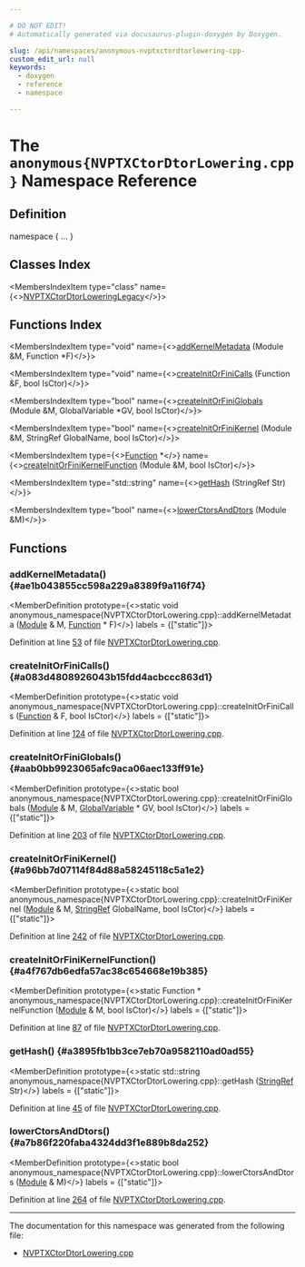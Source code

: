 ```yaml
---

# DO NOT EDIT!
# Automatically generated via docusaurus-plugin-doxygen by Doxygen.

slug: /api/namespaces/anonymous-nvptxctordtorlowering-cpp-
custom_edit_url: null
keywords:
  - doxygen
  - reference
  - namespace

---
```





# The `anonymous{NVPTXCtorDtorLowering.cpp}` Namespace Reference

<DoxygenPage pluginConfig={pluginConfig}>



## Definition

<CodeBlock>namespace &#123; ... &#125;</CodeBlock>

## Classes Index

<MembersIndex>

<MembersIndexItem
  type="class"
  name={<><a href="/docs/api/classes/anonymous-namespace-nvptxctordtorlowering-cpp-/nvptxctordtorloweringlegacy">NVPTXCtorDtorLoweringLegacy</a></>}>
</MembersIndexItem>

</MembersIndex>

## Functions Index

<MembersIndex>

<MembersIndexItem
  type="void"
  name={<><a href="#ae1b043855cc598a229a8389f9a116f74">addKernelMetadata</a> (Module &amp;M, Function &#42;F)</>}>
</MembersIndexItem>

<MembersIndexItem
  type="void"
  name={<><a href="#a083d4808926043b15fdd4acbccc863d1">createInitOrFiniCalls</a> (Function &amp;F, bool IsCtor)</>}>
</MembersIndexItem>

<MembersIndexItem
  type="bool"
  name={<><a href="#aab0bb9923065afc9aca06aec133ff91e">createInitOrFiniGlobals</a> (Module &amp;M, GlobalVariable &#42;GV, bool IsCtor)</>}>
</MembersIndexItem>

<MembersIndexItem
  type="bool"
  name={<><a href="#a96bb7d07114f84d88a58245118c5a1e2">createInitOrFiniKernel</a> (Module &amp;M, StringRef GlobalName, bool IsCtor)</>}>
</MembersIndexItem>

<MembersIndexItem
  type={<><a href="/docs/api/classes/llvm/function">Function</a> &#42;</>}
  name={<><a href="#a4f767db6edfa57ac38c654668e19b385">createInitOrFiniKernelFunction</a> (Module &amp;M, bool IsCtor)</>}>
</MembersIndexItem>

<MembersIndexItem
  type="std::string"
  name={<><a href="#a3895fb1bb3ce7eb70a9582110ad0ad55">getHash</a> (StringRef Str)</>}>
</MembersIndexItem>

<MembersIndexItem
  type="bool"
  name={<><a href="#a7b86f220faba4324dd3f1e889b8da252">lowerCtorsAndDtors</a> (Module &amp;M)</>}>
</MembersIndexItem>

</MembersIndex>


<SectionDefinition>

## Functions

### addKernelMetadata() {#ae1b043855cc598a229a8389f9a116f74}

<MemberDefinition
  prototype={<>static void anonymous&#95;namespace&#123;NVPTXCtorDtorLowering.cpp&#125;::addKernelMetadata (<a href="/docs/api/classes/llvm/module">Module</a> &amp; M, <a href="/docs/api/classes/llvm/function">Function</a> &#42; F)</>}
  labels = {["static"]}>

Definition at line <a href="/docs/api/files/lib/lib/target/lib/target/nvptx/nvptxctordtorlowering-cpp/#l00053">53</a> of file <a href="/docs/api/files/lib/lib/target/lib/target/nvptx/nvptxctordtorlowering-cpp">NVPTXCtorDtorLowering.cpp</a>.
</MemberDefinition>

### createInitOrFiniCalls() {#a083d4808926043b15fdd4acbccc863d1}

<MemberDefinition
  prototype={<>static void anonymous&#95;namespace&#123;NVPTXCtorDtorLowering.cpp&#125;::createInitOrFiniCalls (<a href="/docs/api/classes/llvm/function">Function</a> &amp; F, bool IsCtor)</>}
  labels = {["static"]}>

Definition at line <a href="/docs/api/files/lib/lib/target/lib/target/nvptx/nvptxctordtorlowering-cpp/#l00124">124</a> of file <a href="/docs/api/files/lib/lib/target/lib/target/nvptx/nvptxctordtorlowering-cpp">NVPTXCtorDtorLowering.cpp</a>.
</MemberDefinition>

### createInitOrFiniGlobals() {#aab0bb9923065afc9aca06aec133ff91e}

<MemberDefinition
  prototype={<>static bool anonymous&#95;namespace&#123;NVPTXCtorDtorLowering.cpp&#125;::createInitOrFiniGlobals (<a href="/docs/api/classes/llvm/module">Module</a> &amp; M, <a href="/docs/api/classes/llvm/globalvariable">GlobalVariable</a> &#42; GV, bool IsCtor)</>}
  labels = {["static"]}>

Definition at line <a href="/docs/api/files/lib/lib/target/lib/target/nvptx/nvptxctordtorlowering-cpp/#l00203">203</a> of file <a href="/docs/api/files/lib/lib/target/lib/target/nvptx/nvptxctordtorlowering-cpp">NVPTXCtorDtorLowering.cpp</a>.
</MemberDefinition>

### createInitOrFiniKernel() {#a96bb7d07114f84d88a58245118c5a1e2}

<MemberDefinition
  prototype={<>static bool anonymous&#95;namespace&#123;NVPTXCtorDtorLowering.cpp&#125;::createInitOrFiniKernel (<a href="/docs/api/classes/llvm/module">Module</a> &amp; M, <a href="/docs/api/classes/llvm/stringref">StringRef</a> GlobalName, bool IsCtor)</>}
  labels = {["static"]}>

Definition at line <a href="/docs/api/files/lib/lib/target/lib/target/nvptx/nvptxctordtorlowering-cpp/#l00242">242</a> of file <a href="/docs/api/files/lib/lib/target/lib/target/nvptx/nvptxctordtorlowering-cpp">NVPTXCtorDtorLowering.cpp</a>.
</MemberDefinition>

### createInitOrFiniKernelFunction() {#a4f767db6edfa57ac38c654668e19b385}

<MemberDefinition
  prototype={<>static Function &#42; anonymous&#95;namespace&#123;NVPTXCtorDtorLowering.cpp&#125;::createInitOrFiniKernelFunction (<a href="/docs/api/classes/llvm/module">Module</a> &amp; M, bool IsCtor)</>}
  labels = {["static"]}>

Definition at line <a href="/docs/api/files/lib/lib/target/lib/target/nvptx/nvptxctordtorlowering-cpp/#l00087">87</a> of file <a href="/docs/api/files/lib/lib/target/lib/target/nvptx/nvptxctordtorlowering-cpp">NVPTXCtorDtorLowering.cpp</a>.
</MemberDefinition>

### getHash() {#a3895fb1bb3ce7eb70a9582110ad0ad55}

<MemberDefinition
  prototype={<>static std::string anonymous&#95;namespace&#123;NVPTXCtorDtorLowering.cpp&#125;::getHash (<a href="/docs/api/classes/llvm/stringref">StringRef</a> Str)</>}
  labels = {["static"]}>

Definition at line <a href="/docs/api/files/lib/lib/target/lib/target/nvptx/nvptxctordtorlowering-cpp/#l00045">45</a> of file <a href="/docs/api/files/lib/lib/target/lib/target/nvptx/nvptxctordtorlowering-cpp">NVPTXCtorDtorLowering.cpp</a>.
</MemberDefinition>

### lowerCtorsAndDtors() {#a7b86f220faba4324dd3f1e889b8da252}

<MemberDefinition
  prototype={<>static bool anonymous&#95;namespace&#123;NVPTXCtorDtorLowering.cpp&#125;::lowerCtorsAndDtors (<a href="/docs/api/classes/llvm/module">Module</a> &amp; M)</>}
  labels = {["static"]}>

Definition at line <a href="/docs/api/files/lib/lib/target/lib/target/nvptx/nvptxctordtorlowering-cpp/#l00264">264</a> of file <a href="/docs/api/files/lib/lib/target/lib/target/nvptx/nvptxctordtorlowering-cpp">NVPTXCtorDtorLowering.cpp</a>.
</MemberDefinition>

</SectionDefinition>

<hr/>

The documentation for this namespace was generated from the following file:

<ul>
<li><a href="/docs/api/files/lib/lib/target/lib/target/nvptx/nvptxctordtorlowering-cpp">NVPTXCtorDtorLowering.cpp</a></li>
</ul>

</DoxygenPage>
